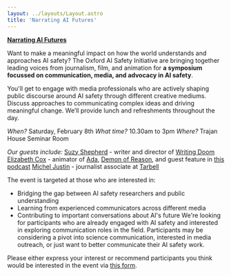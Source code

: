 ---
layout: ../layouts/Layout.astro
title: 'Narrating AI Futures'
---

**[Narrating AI Futures](https://airtable.com/appYLUyQifgR31gwq/paglwAoXxAtCJyrxL/form)**

Want to make a meaningful impact on how the world understands and approaches AI safety? The Oxford AI Safety Initiative are bringing together leading voices from journalism, film, and animation for **a symposium focussed on communication, media, and advocacy in AI safety**.

You'll get to engage with media professionals who are actively shaping public discourse around AI safety through different creative mediums. Discuss approaches to communicating complex ideas and driving meaningful change. We’ll provide lunch and refreshments throughout the day.

_When?_ Saturday, February 8th
_What time?_ 10.30am to 3pm
_Where?_ Trajan House Seminar Room

_Our guests include:_
[Suzy Shepherd](https://www.suzyshepherd.co.uk/) - writer and director of [Writing Doom](https://youtu.be/xfMQ7hzyFW4)
[Elizabeth Cox](http://www.elizdcox.com/about-2) - animator of [Ada](https://www.shouldwestudio.com/ada), [Demon of Reason](https://www.youtube.com/playlist?list=PLJicmE8fK0EiNXHZ2TeAhByFJywce31S-), and guest feature in [this podcast](https://80000hours.org/podcast/episodes/elizabeth-cox-tv-movies-novels-change-the-world/)
[Michel Justin](https://www.linkedin.com/in/michel-justen/?originalSubdomain=uk) - journalist associate at [Tarbell](https://www.tarbellfellowship.org/about)

The event is targeted at those who are interested in:
- Bridging the gap between AI safety researchers and public understanding
- Learning from experienced communicators across different media
- Contributing to important conversations about AI's future
We're looking for participants who are already engaged with AI safety and interested in exploring communication roles in the field. Participants may be considering a pivot into science communication, interested in media outreach, or just want to better communicate their AI safety work.

Please either express your interest or recommend participants you think would be interested in the event via [this form](https://airtable.com/appYLUyQifgR31gwq/paglwAoXxAtCJyrxL/form).
